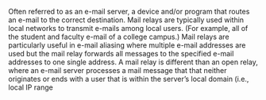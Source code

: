 {{encyclopaedic}}
Often referred to as an e-mail server, a device and/or program that routes an e-mail to the correct destination. Mail relays are typically used within local networks to transmit e-mails among local users. (For example, all of the student and faculty e-mail of a college campus.) Mail relays are particularly useful in e-mail aliasing where multiple e-mail addresses are used but the mail relay forwards all messages to the specified e-mail addresses to one single address. 
A mail relay is different than an open relay, where an e-mail server processes a mail message that that neither originates or ends with a user that is within the server’s local domain (i.e., local IP range